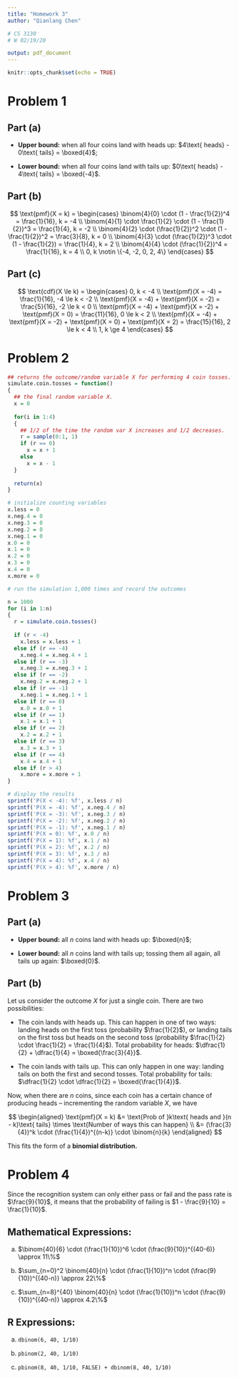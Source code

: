 ```yaml
---
title: "Homework 3"
author: "Qianlang Chen"

# CS 3130
# W 02/19/20

output: pdf_document
---
```


```r
knitr::opts_chunk$set(echo = TRUE)
```

# Problem 1

## Part (a)

  * **Upper bound:** when all four coins land with heads up: $4\text{ heads} - 0\text{ tails} = \boxed{4}$;
  
  * **Lower bound:** when all four coins land with tails up: $0\text{ heads} - 4\text{ tails} = \boxed{-4}$.

## Part (b)

$$
\text{pmf}(X = k) = \begin{cases}
  \binom{4}{0} \cdot (1 - \frac{1}{2})^4 = \frac{1}{16}, k = -4 \\
  \binom{4}{1} \cdot \frac{1}{2} \cdot (1 - \frac{1}{2})^3 = \frac{1}{4}, k = -2 \\
  \binom{4}{2} \cdot (\frac{1}{2})^2 \cdot (1 - \frac{1}{2})^2 = \frac{3}{8}, k = 0 \\
  \binom{4}{3} \cdot (\frac{1}{2})^3 \cdot (1 - \frac{1}{2}) = \frac{1}{4}, k = 2 \\
  \binom{4}{4} \cdot (\frac{1}{2})^4 = \frac{1}{16}, k = 4 \\
  0, k \notin \{-4, -2, 0, 2, 4\}
\end{cases}
$$

## Part (c)

$$
\text{cdf}(X \le k) = \begin{cases}
  0, k < -4 \\
  \text{pmf}(X = -4) = \frac{1}{16}, -4 \le k < -2 \\
  \text{pmf}(X = -4) + \text{pmf}(X = -2) = \frac{5}{16}, -2 \le k < 0 \\
  \text{pmf}(X = -4) + \text{pmf}(X = -2) + \text{pmf}(X = 0) = \frac{11}{16}, 0 \le k < 2 \\
  \text{pmf}(X = -4) + \text{pmf}(X = -2) + \text{pmf}(X = 0) + \text{pmf}(X = 2) = \frac{15}{16}, 2 \le k < 4 \\
  1, k \ge 4
\end{cases}
$$

\pagebreak
# Problem 2

```r
## returns the outcome/random variable X for performing 4 coin tosses.
simulate.coin.tosses = function()
{
  ## the final random variable X.
  x = 0
  
  for(i in 1:4)
  {
    ## 1/2 of the time the random var X increases and 1/2 decreases.
    r = sample(0:1, 1)
    if (r == 0)
      x = x + 1
    else
      x = x - 1
  }
  
  return(x)
}

# initialize counting variables
x.less = 0
x.neg.4 = 0
x.neg.3 = 0
x.neg.2 = 0
x.neg.1 = 0
x.0 = 0
x.1 = 0
x.2 = 0
x.3 = 0
x.4 = 0
x.more = 0

# run the simulation 1,000 times and record the outcomes

n = 1000
for (i in 1:n)
{
  r = simulate.coin.tosses()
  
  if (r < -4)
    x.less = x.less + 1
  else if (r == -4)
    x.neg.4 = x.neg.4 + 1
  else if (r == -3)
    x.neg.3 = x.neg.3 + 1
  else if (r == -2)
    x.neg.2 = x.neg.2 + 1
  else if (r == -1)
    x.neg.1 = x.neg.1 + 1
  else if (r == 0)
    x.0 = x.0 + 1
  else if (r == 1)
    x.1 = x.1 + 1
  else if (r == 2)
    x.2 = x.2 + 1
  else if (r == 3)
    x.3 = x.3 + 1
  else if (r == 4)
    x.4 = x.4 + 1
  else if (r > 4)
    x.more = x.more + 1
}

# display the results
sprintf('P(X < -4): %f', x.less / n)
sprintf('P(X = -4): %f', x.neg.4 / n)
sprintf('P(X = -3): %f', x.neg.3 / n)
sprintf('P(X = -2): %f', x.neg.2 / n)
sprintf('P(X = -1): %f', x.neg.1 / n)
sprintf('P(X = 0): %f', x.0 / n)
sprintf('P(X = 1): %f', x.1 / n)
sprintf('P(X = 2): %f', x.2 / n)
sprintf('P(X = 3): %f', x.3 / n)
sprintf('P(X = 4): %f', x.4 / n)
sprintf('P(X > 4): %f', x.more / n)
```

\pagebreak
# Problem 3

## Part (a)

  * **Upper bound:** all $n$ coins land with heads up: $\boxed{n}$;
  
  * **Lower bound:** all $n$ coins land with tails up; tossing them all again, all tails up again: $\boxed{0}$.

## Part (b)

Let us consider the outcome $X$ for just a single coin. There are two possibilities:

  * The coin lands with heads up. This can happen in one of two ways: landing heads on the first toss (probability $\frac{1}{2}$), or landing tails on the first toss but heads on the second toss (probability $\frac{1}{2} \cdot \frac{1}{2} = \frac{1}{4}$). Total probability for heads: $\dfrac{1}{2} + \dfrac{1}{4} = \boxed{\frac{3}{4}}$.
  
  * The coin lands with tails up. This can only happen in one way: landing tails on both the first and second tosses. Total probability for tails: $\dfrac{1}{2} \cdot \dfrac{1}{2} = \boxed{\frac{1}{4}}$.

Now, when there are $n$ coins, since each coin has a certain chance of producing heads -- incrementing the random variable $X$, we have

$$
\begin{aligned}
  \text{pmf}(X = k) &= \text{Prob of }k\text{ heads and }(n - k)\text{ tails} \times \text{Number of ways this can happen} \\
                    &= (\frac{3}{4})^k \cdot (\frac{1}{4})^{(n-k)} \cdot \binom{n}{k}
\end{aligned}
$$

This fits the form of a **binomial distribution.**

\pagebreak
# Problem 4

Since the recognition system can only either pass or fail and the pass rate is $\frac{9}{10}$, it means that the probability of failing is $1 - \frac{9}{10} = \frac{1}{10}$.

## Mathematical Expressions:

  a. $\binom{40}{6} \cdot (\frac{1}{10})^6 \cdot (\frac{9}{10})^{(40-6)} \approx 11\%$
  
  b. $\sum_{n=0}^2 \binom{40}{n} \cdot (\frac{1}{10})^n \cdot (\frac{9}{10})^{(40-n)} \approx 22\%$
  
  c. $\sum_{n=8}^{40} \binom{40}{n} \cdot (\frac{1}{10})^n \cdot (\frac{9}{10})^{(40-n)} \approx 4.2\%$

## R Expressions:

  a. `dbinom(6, 40, 1/10)`
  
  b. `pbinom(2, 40, 1/10)`
  
  c. `pbinom(8, 40, 1/10, FALSE) + dbinom(8, 40, 1/10)`

